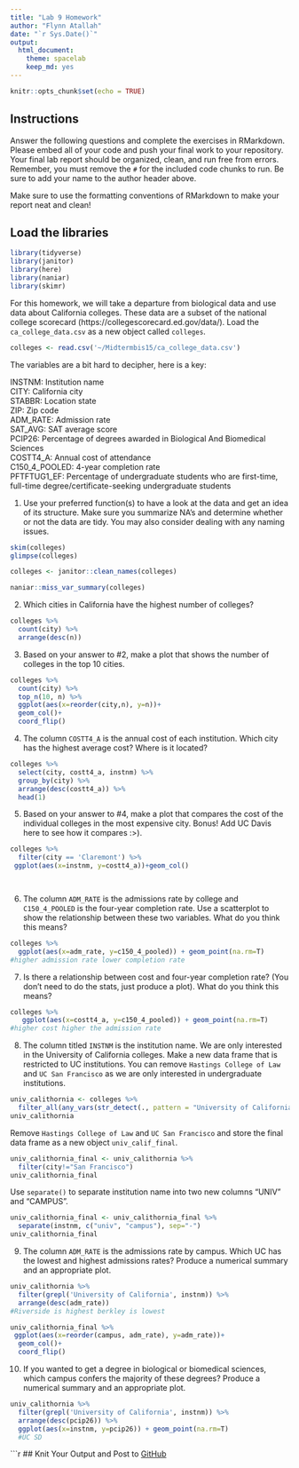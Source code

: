 ```yaml
---
title: "Lab 9 Homework"
author: "Flynn Atallah"
date: "`r Sys.Date()`"
output:
  html_document: 
    theme: spacelab
    keep_md: yes
---
```


```r
knitr::opts_chunk$set(echo = TRUE)
```

## Instructions
Answer the following questions and complete the exercises in RMarkdown. Please embed all of your code and push your final work to your repository. Your final lab report should be organized, clean, and run free from errors. Remember, you must remove the `#` for the included code chunks to run. Be sure to add your name to the author header above.  

Make sure to use the formatting conventions of RMarkdown to make your report neat and clean!  

## Load the libraries
```r
library(tidyverse)
library(janitor)
library(here)
library(naniar)
library(skimr)
``` 

For this homework, we will take a departure from biological data and use data about California colleges. These data are a subset of the national college scorecard (https://collegescorecard.ed.gov/data/). Load the `ca_college_data.csv` as a new object called `colleges`.
```r
colleges <- read.csv('~/Midtermbis15/ca_college_data.csv')
```

The variables are a bit hard to decipher, here is a key:  

INSTNM: Institution name  
CITY: California city  
STABBR: Location state  
ZIP: Zip code  
ADM_RATE: Admission rate  
SAT_AVG: SAT average score  
PCIP26: Percentage of degrees awarded in Biological And Biomedical Sciences  
COSTT4_A: Annual cost of attendance  
C150_4_POOLED: 4-year completion rate  
PFTFTUG1_EF: Percentage of undergraduate students who are first-time, full-time degree/certificate-seeking undergraduate students  

1. Use your preferred function(s) to have a look at the data and get an idea of its structure. Make sure you summarize NA's and determine whether or not the data are tidy. You may also consider dealing with any naming issues.
```r
skim(colleges)
glimpse(colleges)
```

```r
colleges <- janitor::clean_names(colleges)
```

```r
naniar::miss_var_summary(colleges)
```

2. Which cities in California have the highest number of colleges?
```r
colleges %>% 
  count(city) %>% 
  arrange(desc(n))
```

3. Based on your answer to #2, make a plot that shows the number of colleges in the top 10 cities.
```r

colleges %>% 
  count(city) %>% 
  top_n(10, n) %>% 
  ggplot(aes(x=reorder(city,n), y=n))+
  geom_col()+
  coord_flip()
```



4. The column `COSTT4_A` is the annual cost of each institution. Which city has the highest average cost? Where is it located?
```r
colleges %>%
  select(city, costt4_a, instnm) %>%
  group_by(city) %>%
  arrange(desc(costt4_a)) %>%
  head(1)

```


5. Based on your answer to #4, make a plot that compares the cost of the individual colleges in the most expensive city. Bonus! Add UC Davis here to see how it compares :>).
```r
colleges %>%
  filter(city == 'Claremont') %>%
 ggplot(aes(x=instnm, y=costt4_a))+geom_col()

  
```

6. The column `ADM_RATE` is the admissions rate by college and `C150_4_POOLED` is the four-year completion rate. Use a scatterplot to show the relationship between these two variables. What do you think this means?
```r
colleges %>% 
  ggplot(aes(x=adm_rate, y=c150_4_pooled)) + geom_point(na.rm=T) 
#higher admission rate lower completion rate
```

7. Is there a relationship between cost and four-year completion rate? (You don't need to do the stats, just produce a plot). What do you think this means?
```r
colleges %>%
   ggplot(aes(x=costt4_a, y=c150_4_pooled)) + geom_point(na.rm=T) 
#higher cost higher the admission rate 
```

8. The column titled `INSTNM` is the institution name. We are only interested in the University of California colleges. Make a new data frame that is restricted to UC institutions. You can remove `Hastings College of Law` and `UC San Francisco` as we are only interested in undergraduate institutions.
```r
univ_calithornia <- colleges %>% 
  filter_all(any_vars(str_detect(., pattern = "University of California")))
univ_calithornia


```

Remove `Hastings College of Law` and `UC San Francisco` and store the final data frame as a new object `univ_calif_final`.
```r
univ_calithornia_final <- univ_calithornia %>% 
  filter(city!="San Francisco")
univ_calithornia_final
```

Use `separate()` to separate institution name into two new columns "UNIV" and "CAMPUS".
```r
univ_calithornia_final <- univ_calithornia_final %>% 
  separate(instnm, c("univ", "campus"), sep="-")
univ_calithornia_final
```

9. The column `ADM_RATE` is the admissions rate by campus. Which UC has the lowest and highest admissions rates? Produce a numerical summary and an appropriate plot.
```r
univ_calithornia %>% 
  filter(grepl('University of California', instnm)) %>%
  arrange(desc(adm_rate))
#Riverside is highest berkley is lowest
```

```r
univ_calithornia_final %>% 
 ggplot(aes(x=reorder(campus, adm_rate), y=adm_rate))+
  geom_col()+
  coord_flip()
```

10. If you wanted to get a degree in biological or biomedical sciences, which campus confers the majority of these degrees? Produce a numerical summary and an appropriate plot.
```r
univ_calithornia %>% 
  filter(grepl('University of California', instnm)) %>%
  arrange(desc(pcip26)) %>%
  ggplot(aes(x=instnm, y=pcip26)) + geom_point(na.rm=T) 
  #UC SD
```

```r


## Knit Your Output and Post to [GitHub](https://github.com/FRS417-DataScienceBiologists)